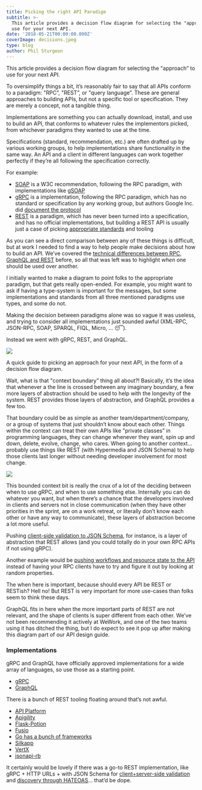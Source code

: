 ```yaml
---
title: Picking the right API Paradigm
subtitle: >-
  This article provides a decision flow diagram for selecting the "approach” to
  use for your next API.
date: '2018-05-21T00:00:00.000Z'
coverImage: decisions.jpeg
type: blog
author: Phil Sturgeon
---
```


This article provides a decision flow diagram for selecting the "approach” to use for your next API.

To oversimplify things a bit, it’s reasonably fair to say that all APIs conform to a paradigm: "RPC”, "REST”, or "query language”. These are general approaches to building APIs, but not a specific tool or specification. They are merely a concept, not a tangible thing.

Implementations are something you can actually download, install, and use to build an API, that conforms to whatever rules the implementors picked, from whichever paradigms they wanted to use at the time.

Specifications (standard, recommendation, etc.) are often drafted up by various working groups, to help implementations share functionality in the same way. An API and a client in different languages can work together perfectly if they’re all following the specification correctly.

For example:

*   [SOAP](https://www.w3.org/TR/soap/) is a W3C recommendation, following the RPC paradigm, with implementations like [gSOAP](https://www.genivia.com/dev.html)
*   [gRPC](https://grpc.io/) is a implementation, following the RPC paradigm, which has no standard or specification by any working group, but authors Google Inc. did [document the protocol](https://github.com/grpc/grpc/blob/master/doc/PROTOCOL-HTTP2.md)
*   [REST](https://www.ics.uci.edu/~fielding/pubs/dissertation/top.htm) is a paradigm, which has never been turned into a specification, and has no official implementations, but building a REST API is usually just a case of picking [appropriate standards](http://standards.rest/) and tooling

As you can see a direct comparison between any of these things is difficult, but at work I needed to find a way to help people make decisions about how to build an API. We’ve covered the [technical differences between RPC, GraphQL and REST](https://apisyouwonthate.com/blog/understanding-rpc-rest-and-graphql) before, so all that was left was to highlight _when_ one should be used over another.

I initially wanted to make a diagram to point folks to the appropriate paradigm, but that gets really open-ended. For example, you might want to ask if having a type-system is important for the messages, but some implementations and standards from all three mentioned paradigms use types, and some do not.

Making the decision between paradigms alone was so vague it was useless, and trying to consider all implementations just sounded awful (XML-RPC, JSON-RPC, SOAP, SPARQL, FIQL, Micro, … 😴).

Instead we went with gRPC, REST, and GraphQL.

![](/images/posts/picking-paradigms/dfd.png)

A quick guide to picking an approach for your next API, in the form of a decision flow diagram.

Wait, what is that "context boundary” thing all about?! Basically, it’s the idea that whenever a the line is crossed between any imaginary boundary, a few more layers of abstraction should be used to help with the longevity of the system. REST provides those layers of abstraction, and GraphQL provides a few too.

That boundary could be as simple as another team/department/company, or a group of systems that just shouldn’t know about each other. Things within the context can treat their own APIs like "private classes” in programming languages, they can change whenever they want, spin up and down, delete, evolve, change, who cares. When going to another context… probably use things like REST (with Hypermedia and JSON Schema) to help those clients last longer without needing developer involvement for most change.

![](/images/posts/picking-paradigms/context-boundary.png)

This bounded context bit is really the crux of a lot of the deciding between when to use gRPC, and when to use something else. Internally you can do whatever you want, but when there’s a chance that the developers involved in clients and servers not in close communication (when they have other priorities in the sprint, are on a work retreat, or literally don’t know each other or have any way to communicate), these layers of abstraction become a lot more useful.

Pushing [client-side validation to JSON Schema](https://apisyouwonthate.com/blog/json-schema-client-side-validation), for instance, is a layer of abstraction that REST allows (and you could totally do in your own RPC APIs if not using gRPC).

Another example would be [pushing workflows and resource state to the API](https://apisyouwonthate.com/blog/representing-state-in-rest-and-graphql) instead of having your RPC clients have to try and figure it out by looking at random properties.

The when here is important, because should every API be REST or RESTish? Hell no! But REST is very important for more use-cases than folks seem to think these days.

GraphQL fits in here when the more important parts of REST are not relevant, and the shape of clients is super different from each other. We’ve not been recommending it actively at WeWork, and one of the two teams using it has ditched the thing, but I do expect to see it pop up after making this diagram part of our API design guide.

### Implementations

gRPC and GraphQL have officially approved implementations for a wide array of languages, so use those as a starting point.

* [gRPC](https://grpc.io/)
* [GraphQL](https://graphql.org/)

There is a bunch of REST tooling floating around that’s not awful.

* [API Platform](https://api-platform.com/)
* [Apigility](https://www.apigility.org/)
* [Flask-Potion](https://github.com/biosustain/potion)
* [Fusio](http://fusio-project.org/)
* [Go has a bunch of frameworks](https://nordicapis.com/7-frameworks-to-build-a-rest-api-in-go/)
* [Silkapp](https://github.com/silkapp/rest)
* [VertX](https://vertx.io/docs/#web)
* [jsonapi-rb](https://github.com/jsonapi-rb/jsonapi-rb)

It certainly would be lovely if there was a go-to REST implementation, like gRPC + HTTP URLs + with JSON Schema for [client+server-side validation](https://apisyouwonthate.com/blog/json-schema-client-side-validation) and [discovery through HATEOAS](https://apisyouwonthate.com/blog/getting-started-with-json-hyper-schema-part-2)… that’d be dope.
